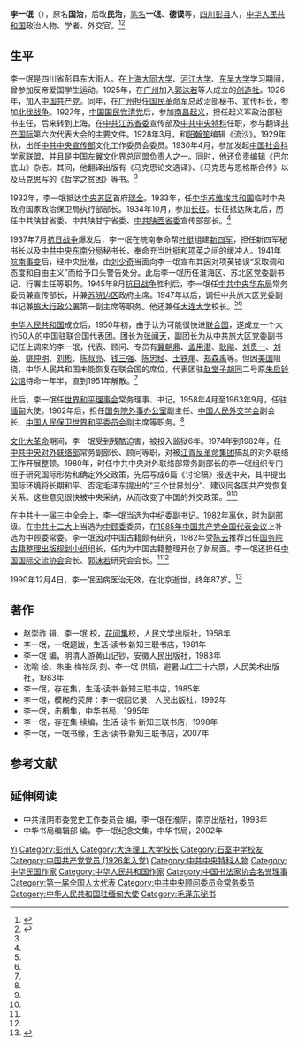 '''李一氓'''（{{bd|1903年|2月6日|1990年12月4日||catIdx=L李}}），原名'''国治'''，后改'''民治'''，[[笔名|笔名]]'''一氓'''、'''德谟'''等，[[四川省|四川]][[彭县|彭县]]人，[[中华人民共和国|中华人民共和国]]政治人物、学者、外交官。<ref name=sht>{{Cite web |url=http://www.shtong.gov.cn/newsite/node2/node4429/node4432/node70704/node70707/userobject1ai49387.html |title=李一氓（1903～1990），上海通，于2014-11-28查阅 |access-date=2019-04-15 |archive-date=2020-10-20 |archive-url=https://web.archive.org/web/20201020165349/http://www.shtong.gov.cn/newsite/node2/node4429/node4432/node70704/node70707/userobject1ai49387.html }}</ref><ref name=hefang>{{Cite web |url=http://history.people.com.cn/GB/199250/207061/13128762.html |title=何方，记李一氓的为人和几个重要观点，人民网，2010-11-04 |access-date=2014-11-28 |archive-date=2014-12-06 |archive-url=https://web.archive.org/web/20141206002711/http://history.people.com.cn/GB/199250/207061/13128762.html |dead-url=no }}</ref>

== 生平 ==
李一氓是四川省彭县东大街人。在[[上海|上海]][[大同大学_(上海)|大同大学]]、[[沪江大学|沪江大学]]、[[东吴大学|东吴大学]]学习期间，曾参加反帝爱国学生运动。1925年，在[[广州|广州]]加入[[郭沫若|郭沫若]]等人成立的[[创造社|创造社]]。1926年，加入[[中国共产党|中国共产党]]。同年，在[[广州|广州]]担任[[国民革命军|国民革命军]]总政治部秘书、宣传科长，参加[[北伐战争|北伐战争]]。1927年，[[中国国民党清党|中国国民党清党]]后，参加[[南昌起义|南昌起义]]，担任起义军政治部秘书主任，后来转到上海，在[[中共江苏省委|中共江苏省委]]宣传部及[[中共中央特科|中共中央特科]]任职，参与翻译[[共产国际|共产国际]]第六次代表大会的主要文件。1928年3月，和[[阳翰笙|阳翰笙]]编辑《流沙》。1929年秋，出任[[中共中央宣传部|中共中央宣传部]]文化工作委员会委员。1930年4月，参加发起[[中国社会科学家联盟|中国社会科学家联盟]]，并且是[[中国左翼文化界总同盟|中国左翼文化界总同盟]]负责人之一。同时，他还负责编辑《巴尔底山》杂志。其间，他翻译出版有《马克思论文选译》、《马克思与恩格斯合传》以及[[马克思|马克思]]写的《哲学之贫困》等书。<ref name=sht/>

1932年，李一氓抵达[[中央苏区|中央苏区]]首府[[瑞金|瑞金]]。1933年，任[[中华苏维埃共和国|中华苏维埃共和国]]临时中央政府国家政治保卫局执行部部长。1934年10月，参加[[长征|长征]]。长征抵达陕北后，历任中共陕甘省委、中共陕甘宁省委、[[中共陕西省委|中共陕西省委]]宣传部部长。<ref name=sht/>

1937年7月[[抗日战争|抗日战争]]爆发后，李一氓在皖南奉命帮[[叶挺|叶挺]]组建[[新四军|新四军]]，担任新四军秘书长以及[[中共中央东南分局|中共中央东南分局]]秘书长，奉命充当[[叶挺|叶挺]]和[[项英|项英]]之间的缓冲人。1941年[[皖南事变|皖南事变]]后，经中央批准，由[[刘少奇|刘少奇]]当面向李一氓宣布其因对项英错误“采取调和态度和自由主义”而给予口头警告处分。此后李一氓历任淮海区、苏北区党委副书记、行署主任等职务。1945年8月[[抗日战争|抗日战争]]胜利后，李一氓任[[中共中央华东局|中共中央华东局]]常务委员兼宣传部长，并兼[[苏皖边区|苏皖边区]]政府主席。1947年以后，调任中共旅大区党委副书记兼[[旅大行政公署|旅大行政公署]]第一副主席等职务。他还兼任[[大连理工大学|大连大学]]校长。<ref name=sht/><ref name=hefang/>

[[中华人民共和国|中华人民共和国]]成立后，1950年初，由于认为可能很快进[[联合国|联合国]]，遂成立一个大约50人的中国驻联合国代表团。团长为[[张闻天|张闻天]]，副团长为从中共旅大区党委副书记任上调来的李一氓，代表、顾问、专员有[[冀朝鼎|冀朝鼎]]、[[孟用潜|孟用潜]]、[[耿飚|耿飚]]、[[刘贯一|刘贯一]]、[[刘英_(中国共产党党员)|刘英]]、[[姚仲明|姚仲明]]、[[刘彬|刘彬]]、[[陈叔亮|陈叔亮]]、[[钱三强|钱三强]]、[[陈忠经|陈忠经]]、[[王铁崖|王铁崖]]、[[郑森禹|郑森禹]]等。但因[[美国|美国]]阻挠，中华人民共和国未能恢复在联合国的席位，代表团驻[[赵堂子胡同|赵堂子胡同]]二号原[[朱启钤公馆|朱启钤公馆]]待命一年半，直到1951年解散。<ref name=hefang/>

此后，李一氓任[[世界和平理事会|世界和平理事会]]常务理事、书记。1958年4月至1963年9月，任驻[[缅甸|缅甸]]大使。1962年后，担任[[国务院外事办公室|国务院外事办公室]]副主任、[[中国人民外交学会|中国人民外交学会]]副会长、[[中国人民保卫世界和平委员会|中国人民保卫世界和平委员会]]副主席等职务。<ref name=sht/>

[[文化大革命|文化大革命]]期间，李一氓受到残酷迫害，被投入监狱6年。1974年到1982年，任[[中共中央对外联络部|中共中央对外联络部]]常务副部长、顾问等职，对被[[江青反革命集团|江青反革命集团]]搞乱的对外联络工作开展整顿。1980年，时任中共中央对外联络部常务副部长的李一氓组织专门班子研究国际形势和确定外交政策，先后写成6篇《讨论稿》报送中央，其中提出国际环境将长期和平、否定毛泽东提出的“三个世界划分”、建议同各国共产党恢复关系。这些意见很快被中央采纳，从而改变了中国的外交政策。<ref name=sht/><ref name=hefang/>

在[[中共十一届三中全会|中共十一届三中全会]]上，李一氓当选为[[中纪委|中纪委]]副书记。1982年离休，时为副部级。在[[中共十二大|中共十二大]]上当选为[[中顾委|中顾委]]委员，在[[1985年中国共产党全国代表会议|1985年中国共产党全国代表会议]]上补选为中顾委常委。李一氓因对中国古籍颇有研究，1982年受[[陈云|陈云]]推荐出任[[国务院古籍整理出版规划小组|国务院古籍整理出版规划小组]]组长，任内为中国古籍整理开创了新局面。李一氓还担任[[中国国际交流协会|中国国际交流协会]]会长、[[郭沫若|郭沫若]]研究会会长。<ref name=sht/><ref name=hefang/>

1990年12月4日，李一氓因病医治无效，在北京逝世，终年87岁。<ref name="讣告">{{cite news |title=中顾委常委 李一氓同志在京逝世 |work=人民日报 |agency=新华社 |date=1990年12月6日}}</ref>

== 著作 ==
* 赵崇祚 辑、李一氓 校，[[花间集|花间集]]校，人民文学出版社，1958年
* 李一氓，一氓题跋，生活·读书·新知三联书店，1981年
* 李一氓 编，明清人游黄山记钞，安徽人民出版社，1983年
* 沈喻 绘、朱圭 梅裕凤 刻、李一氓 供稿，避暑山庄三十六景，人民美术出版社，1983年
* 李一氓，存在集，生活·读书·新知三联书店，1985年
* 李一氓，模糊的荧屏：李一氓回忆录，人民出版社，1992年
* 李一氓，击楫集，中华书局，1995年
* 李一氓，存在集·续编，生活·读书·新知三联书店，1998年
* 李一氓，一氓书缘，生活·读书·新知三联书店，2007年

== 参考文献 ==
{{reflist}}

== 延伸阅读 ==
* 中共淮阴市委党史工作委员会 编，李一氓在淮阴，南京出版社，1993年
* 中华书局编辑部 编，李一氓纪念文集，中华书局，2002年

{{start box}}
{{s-gov}}
{{s-before|[[齐燕铭|齐燕铭]]}}
{{s-title|[[国务院古籍整理出版规划小组|国务院古籍整理出版规划小组]]组长|1982年—1990年}}
{{s-after|[[匡亚明|匡亚明]]}}
{{s-dip}}
{{s-before|[[姚仲明|姚仲明]]}}
{{s-title|[[中国驻缅甸大使|中华人民共和国驻缅甸大使]]|1958年4月—1963年9月}}
{{s-after|[[耿飚|耿飚]]}}
{{s-edu}}
{{s-new}}
{{s-title|[[大连理工大学|大连大学]]校长|1949年3月—1949年11月}}
{{s-after|[[吕振羽|吕振羽]]}}
{{end box}}

{{中国近现代文学}}
{{中共中央顾问委员会常务委员会}}
{{中国书法家协会第一届理事会}}
{{中国书法家协会第二届理事会}}
{{中国文学艺术界联合会第四届全国委员会}}

{{Authority control}}
{{DEFAULTSORT:Li李}}
[[Category:李姓|Yi]]
[[Category:彭州人|Category:彭州人]]
[[Category:大连理工大学校长|Category:大连理工大学校长]]
[[Category:石室中学校友|Category:石室中学校友]]
[[Category:中国共产党党员_(1926年入党)|Category:中国共产党党员 (1926年入党)]]
[[Category:中共中央特科人物|Category:中共中央特科人物]]
[[Category:中华民国作家|Category:中华民国作家]]
[[Category:中华人民共和国作家|Category:中华人民共和国作家]]
[[Category:中国书法家协会名誉理事|Category:中国书法家协会名誉理事]]
[[Category:第一届全国人大代表|Category:第一届全国人大代表]]
[[Category:中共中央顾问委员会常务委员|Category:中共中央顾问委员会常务委员]]
[[Category:中华人民共和国驻缅甸大使|Category:中华人民共和国驻缅甸大使]]
[[Category:毛泽东秘书|Category:毛泽东秘书]]